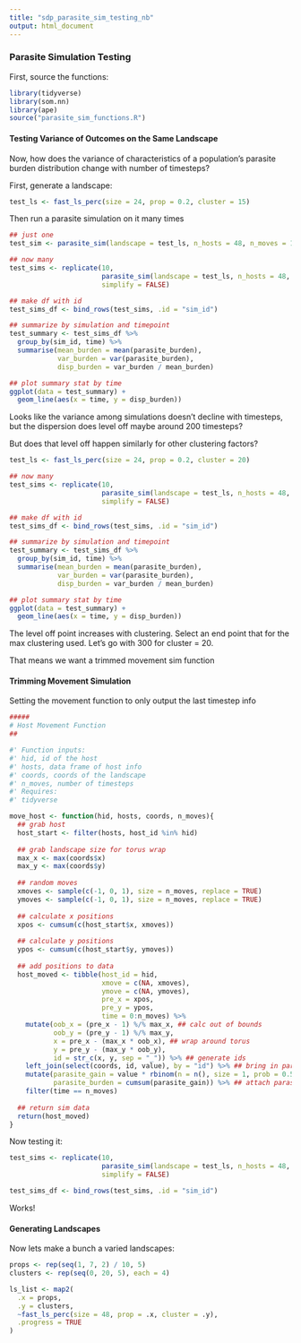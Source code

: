 ```yaml
---
title: "sdp_parasite_sim_testing_nb"
output: html_document
---
```


### Parasite Simulation Testing

First, source the functions:

```r
library(tidyverse)
library(som.nn)
library(ape)
source("parasite_sim_functions.R")
```

#### Testing Variance of Outcomes on the Same Landscape

Now, how does the variance of characteristics of a population's parasite burden distribution change with number of timesteps?

First, generate a landscape:

```r
test_ls <- fast_ls_perc(size = 24, prop = 0.2, cluster = 15)
```

Then run a parasite simulation on it many times

```r

## just one
test_sim <- parasite_sim(landscape = test_ls, n_hosts = 48, n_moves = 1000)

## now many
test_sims <- replicate(10, 
                       parasite_sim(landscape = test_ls, n_hosts = 48, n_moves = 1000),
                       simplify = FALSE)

## make df with id
test_sims_df <- bind_rows(test_sims, .id = "sim_id")

## summarize by simulation and timepoint
test_summary <- test_sims_df %>%
  group_by(sim_id, time) %>%
  summarise(mean_burden = mean(parasite_burden),
            var_burden = var(parasite_burden),
            disp_burden = var_burden / mean_burden)

## plot summary stat by time
ggplot(data = test_summary) +
  geom_line(aes(x = time, y = disp_burden))

```

Looks like the variance among simulations doesn't decline with timesteps, but the dispersion does level off maybe around 200 timesteps?

But does that level off happen similarly for other clustering factors?

```r
test_ls <- fast_ls_perc(size = 24, prop = 0.2, cluster = 20)

## now many
test_sims <- replicate(10, 
                       parasite_sim(landscape = test_ls, n_hosts = 48, n_moves = 1000),
                       simplify = FALSE)

## make df with id
test_sims_df <- bind_rows(test_sims, .id = "sim_id")

## summarize by simulation and timepoint
test_summary <- test_sims_df %>%
  group_by(sim_id, time) %>%
  summarise(mean_burden = mean(parasite_burden),
            var_burden = var(parasite_burden),
            disp_burden = var_burden / mean_burden)

## plot summary stat by time
ggplot(data = test_summary) +
  geom_line(aes(x = time, y = disp_burden))
```

The level off point increases with clustering. Select an end point that for the max clustering used. Let's go with 300 for cluster = 20.

That means we want a trimmed movement sim function

#### Trimming Movement Simulation

Setting the movement function to only output the last timestep info

```r

#####
# Host Movement Function
##

#' Function inputs:
#' hid, id of the host
#' hosts, data frame of host info
#' coords, coords of the landscape
#' n_moves, number of timesteps
#' Requires:
#' tidyverse

move_host <- function(hid, hosts, coords, n_moves){
  ## grab host
  host_start <- filter(hosts, host_id %in% hid)
  
  ## grab landscape size for torus wrap
  max_x <- max(coords$x)
  max_y <- max(coords$y)
  
  ## random moves
  xmoves <- sample(c(-1, 0, 1), size = n_moves, replace = TRUE)
  ymoves <- sample(c(-1, 0, 1), size = n_moves, replace = TRUE)
  
  ## calculate x positions
  xpos <- cumsum(c(host_start$x, xmoves))
  
  ## calculate y positions
  ypos <- cumsum(c(host_start$y, ymoves))
  
  ## add positions to data
  host_moved <- tibble(host_id = hid,
                       xmove = c(NA, xmoves),
                       ymove = c(NA, ymoves),
                       pre_x = xpos,
                       pre_y = ypos,
                       time = 0:n_moves) %>%
    mutate(oob_x = (pre_x - 1) %/% max_x, ## calc out of bounds
           oob_y = (pre_y - 1) %/% max_y,
           x = pre_x - (max_x * oob_x), ## wrap around torus
           y = pre_y - (max_y * oob_y),
           id = str_c(x, y, sep = "_")) %>% ## generate ids
    left_join(select(coords, id, value), by = "id") %>% ## bring in parasite info
    mutate(parasite_gain = value * rbinom(n = n(), size = 1, prob = 0.5),
           parasite_burden = cumsum(parasite_gain)) %>% ## attach parasites
    filter(time == n_moves)
  
  ## return sim data
  return(host_moved)
}
```

Now testing it:

```r

test_sims <- replicate(10, 
                       parasite_sim(landscape = test_ls, n_hosts = 48, n_moves = 300),
                       simplify = FALSE)

test_sims_df <- bind_rows(test_sims, .id = "sim_id")
```

Works!

#### Generating Landscapes

Now lets make a bunch a varied landscapes:

```r

props <- rep(seq(1, 7, 2) / 10, 5)
clusters <- rep(seq(0, 20, 5), each = 4)

ls_list <- map2(
  .x = props,
  .y = clusters,
  ~fast_ls_perc(size = 48, prop = .x, cluster = .y),
  .progress = TRUE
)
```

